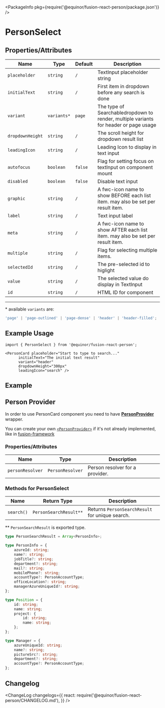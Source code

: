 
<Meta title="Data/Person/Select" component={PersonSelect} />

<PackageInfo pkg={require('@equinor/fusion-react-person/package.json')} />

# PersonSelect

## Properties/Attributes

Name                      | Type                        | Default          | Description
------------------------- | -------------------------   | --------------   | -----------
`placeholder`             | `string`                    | `/`              | TextInput placeholder string
`initialText`             | `string`                    | `/`              | First item in dropdown before any search is done
`variant`                 | `variants*`                 | `page`           | The type of Searchabledropdown to render, multiple variants for header or page usage
`dropdownHeight`          | `string`                    | `/`              | The scroll height for dropdown result list
`leadingIcon`             | `string`                    | `/`              | Leading Icon to display in text input
`autofocus`               | `boolean`                   | `false`          | Flag for setting focus on textInput on component mount
`disabled`                | `boolean`                   | `false`          | Disable text input
`graphic`                 | `string`                    | `/`              | A fwc-icon name to show BEFORE each list item. may also be set per result item.
`label`                   | `string`                    | `/`              | Text input label
`meta`                    | `string`                    | `/`              | A fwc-icon name to show AFTER each list item. may also be set per result item.
`multiple`                | `string`                    | `/`              | Flag for selecting multiple items.
`selectedId`              | `string`                    | `/`              | The pre-selected id to higlight
`value`                   | `string`                    | `/`              | The selected value do display in TextInput
`id`                      | `string`                    | `/`              | HTML ID for component

---
\*  available `variants` are:
```ts
'page' | 'page-outlined' | 'page-dense' | 'header' | 'header-filled';
```

## Example Usage

```tsx
import { PersonSelect } from '@equinor/fusion-react-person';

<PersonCard placeholder="Start to type to search..."
      initialText="The initial text result"
      variant="header"
      dropdownHeight="300px"
      leadingIcon="search" />
```

## Example

<StoryExample storyId="examples-person-person-select--component" showSource />

## Person Provider

In order to use PersonCard component you need to have [**PersonProvider**](?path=/docs/data-person-provider--page) wrapper.

You can create your own [`<PersonProvider>`](?path=/docs/data-person-provider--page) if it's not already implemented, like in [fusion-framework](https://github.com/equinor/fusion-framework)

### Properties/Attributes

Name                      | Type                            | Description
------------------------- | -----------------------------   | -----------
`personResolver`                 | `PersonResolver`               | Person resolver for a provider. 

### Methods for PersonSelect

Name                                    | Return Type                     | Description
--------------------------------------  | -----------------------------   | -----------------------------
`search()`                              | `PersonSearchResult**`          | Returns `PersonSearchResult` for unique search.

\*\* `PersonSearchResult` is exported type.
```ts
type PersonSearchResult = Array<PersonInfo>;

type PersonInfo = {
    azureId: string;
    name?: string;
    jobTitle?: string;
    department?: string;
    mail?: string;
    mobilePhone?: string;
    accountType?: PersonAccountType;
    officeLocation?: string;
    managerAzureUniqueId?: string;
};

type Position = {
    id: string;
    name: string;
    project: {
        id: string;
        name: string;
    };
};

type Manager = {
    azureUniqueId: string;
    name?: string;
    pictureSrc?: string;
    department?: string;
    accountType?: PersonAccountType;
};
```

## Changelog

<ChangeLog
  changelogs={{
    react: require('@equinor/fusion-react-person/CHANGELOG.md'),
  }}
/>
